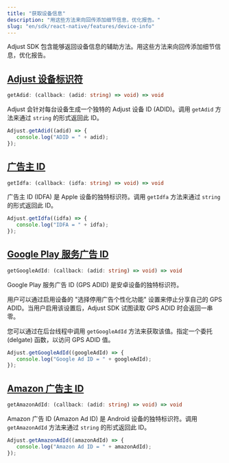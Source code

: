 ```yaml
---
title: "获取设备信息"
description: "用这些方法来向回传添加细节信息，优化报告。"
slug: "en/sdk/react-native/features/device-info"
---
```

Adjust SDK 包含能够返回设备信息的辅助方法。用这些方法来向回传添加细节信息，优化报告。

[Adjust 设备标识符](adjust-device-identifier)
----------------------------------------

<codeblock title="方法签名"> 

```ts
getAdid: (callback: (adid: string) => void) => void
```

</CodeBlock> 

Adjust 会针对每台设备生成一个独特的 Adjust 设备 ID \(ADID\)。调用 `getAdid` 方法来通过 `string` 的形式返回此 ID。

```jsx
Adjust.getAdid((adid) => {
   console.log("ADID = " + adid);
});
```

[广告主 ID](id-for-advertisers)
----------------------------

<codeblock title="方法签名"> 

```ts
getIdfa: (callback: (idfa: string) => void) => void
```

</CodeBlock> 

广告主 ID \(IDFA\) 是 Apple 设备的独特标识符。调用 `getIdfa` 方法来通过 `string` 的形式返回此 ID。

```jsx
Adjust.getIdfa((idfa) => {
   console.log("IDFA = " + idfa);
});
```

[Google Play 服务广告 ID](google-play-services-advertising-id)
----------------------------------------------------------

<codeblock title="方法签名"> 

```ts
getGoogleAdId: (callback: (adid: string) => void) => void
```

</CodeBlock> 

Google Play 服务广告 ID \(GPS ADID\) 是安卓设备的独特标识符。

用户可以通过启用设备的 "选择停用广告个性化功能" 设置来停止分享自己的 GPS ADID。当用户启用该设置后，Adjust SDK 试图读取 GPS ADID 时会返回一串零。

您可以通过在后台线程中调用 `getGoogleAdId` 方法来获取该值。指定一个委托 \(delgate\) 函数，以访问 GPS ADID 值。

```jsx
Adjust.getGoogleAdId((googleAdId) => {
   console.log("Google Ad ID = " + googleAdId);
});
```

[Amazon 广告主 ID](amazon-advertiser-id)
-------------------------------------

<codeblock title="方法签名"> 

```ts
getAmazonAdId: (callback: (adid: string) => void) => void
```

</CodeBlock> 

Amazon 广告 ID \(Amazon Ad ID\) 是 Android 设备的独特标识符。调用 `getAmazonAdId` 方法来通过 `string` 的形式返回此 ID。

```jsx
Adjust.getAmazonAdId((amazonAdId) => {
   console.log("Amazon Ad ID = " + amazonAdId);
});
```


